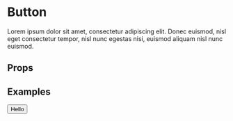 
<Meta title="Components/Button" component={Button} />

# Button

Lorem ipsum dolor sit amet, consectetur adipiscing elit. Donec euismod, nisl eget consectetur tempor,
nisl nunc egestas nisi, euismod aliquam nisl nunc euismod.

## Props

<ArgsTable of={Button} />

## Examples

<Canvas>
  <Story name="Default">
    <Button>Hello</Button>
  </Story>
</Canvas>
